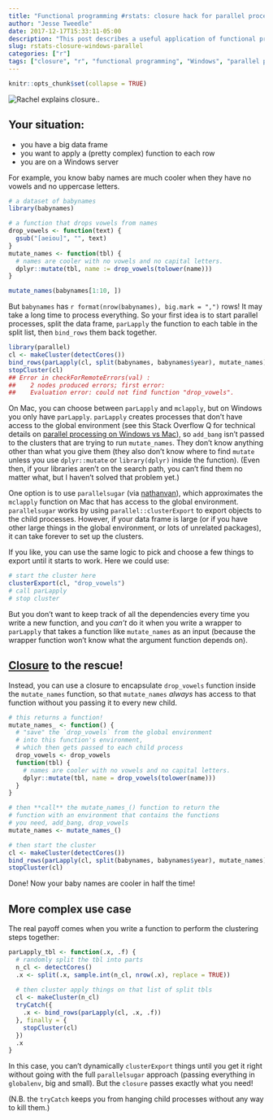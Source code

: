 ```yaml
---
title: "Functional programming #rstats: closure hack for parallel processing on windows!"
author: "Jesse Tweedle"
date: 2017-12-17T15:33:11-05:00
description: "This post describes a useful application of functional programming. Parallel processes on Windows don't have access to the global environment. Closures can encapsulate dependencies in the functions you pass, saving you from missing function errors."
slug: rstats-closure-windows-parallel
categories: ["r"]
tags: ["closure", "r", "functional programming", "Windows", "parallel processing", "babynames"]
---
```

```r
knitr::opts_chunk$set(collapse = TRUE)
```

![Rachel explains closure.](/images/closure.gif).

## Your situation: 

* you have a big data frame
* you want to apply a (pretty complex) function to each row
* you are on a Windows server

For example, you know baby names are much cooler when they have no vowels and no uppercase letters.
``` r
# a dataset of babynames
library(babynames)

# a function that drops vowels from names
drop_vowels <- function(text) {
  gsub("[aeiou]", "", text) 
}
mutate_names <- function(tbl) {
  # names are cooler with no vowels and no capital letters.
  dplyr::mutate(tbl, name := drop_vowels(tolower(name)))
}

mutate_names(babynames[1:10, ])
```

But `babynames` has `r format(nrow(babynames), big.mark = ",")` rows! It may take a long time to process everything.  So your first idea is to start parallel processes, split the data frame, `parLapply` the function to each table in the split list, then `bind_rows` them back together. 

``` r
library(parallel)
cl <- makeCluster(detectCores())
bind_rows(parLapply(cl, split(babynames, babynames$year), mutate_names))
stopCluster(cl)
## Error in checkForRemoteErrors(val) : 
##    2 nodes produced errors; first error: 
##    Evaluation error: could not find function "drop_vowels". 
```

On Mac, you can choose between `parLapply` and `mclapply`, but on Windows you only have `parLapply`. `parLapply` creates processes that don't have access to the global environment (see this Stack Overflow Q for technical details on [parallel processing on Windows vs Mac](https://stackoverflow.com/questions/17196261/understanding-the-differences-between-mclapply-and-parlapply-in-r)), so `add_bang` isn't passed to the clusters that are trying to run `mutate_names`. They don't know anything other than what you give them (they also don't know where to find `mutate` unless you use `dplyr::mutate` or `library(dplyr)` inside the function). (Even then, if your libraries aren't on the search path, you can't find them no matter what, but I haven't solved that problem yet.)

One option is to use `parallelsugar` (via [nathanvan](https://github.com/nathanvan/parallelsugar)), which approximates the `mclapply` function on Mac that has access to the global environment. `parallelsugar` works by using `parallel::clusterExport` to export objects to the child processes. However, if your data frame is large (or if you have other large things in the global environment, or lots of unrelated packages), it can take forever to set up the clusters.

If you like, you can use the same logic to pick and choose a few things to export until it starts to work. Here we could use:

``` r
# start the cluster here
clusterExport(cl, "drop_vowels")
# call parLapply
# stop cluster
```

But you don't want to keep track of all the dependencies every time you write a new function, and you _can't_ do it when you write a wrapper to `parLapply` that takes a function like `mutate_names` as an input (because the wrapper function won't know what the argument function depends on).

## [Closure](http://adv-r.had.co.nz/Functional-programming.html#closures) to the rescue!

Instead, you can use a closure to encapsulate `drop_vowels` function inside the `mutate_names` function, so that `mutate_names` _always_ has access to that function without you passing it to every new child.

``` r
# this returns a function! 
mutate_names_ <- function() { 
  # "save" the `drop_vowels` from the global environment 
  # into this function's environment,
  # which then gets passed to each child process
  drop_vowels <- drop_vowels
  function(tbl) {
    # names are cooler with no vowels and no capital letters.
    dplyr::mutate(tbl, name = drop_vowels(tolower(name)))
  }
}

# then **call** the mutate_names_() function to return the
# function with an environment that contains the functions
# you need, add_bang, drop_vowels
mutate_names <- mutate_names_()

# then start the cluster
cl <- makeCluster(detectCores())
bind_rows(parLapply(cl, split(babynames, babynames$year), mutate_names))
stopCluster(cl)
```

Done! Now your baby names are cooler in half the time!

## More complex use case

The real payoff comes when you write a function to perform the clustering steps together:

``` r
parLapply_tbl <- function(.x, .f) {
  # randomly split the tbl into parts
  n_cl <- detectCores()
  .x <- split(.x, sample.int(n_cl, nrow(.x), replace = TRUE)) 
  
  # then cluster apply things on that list of split tbls
  cl <- makeCluster(n_cl)
  tryCatch({
    .x <- bind_rows(parLapply(cl, .x, .f))
  }, finally = {
    stopCluster(cl)   
  })
  .x
}
```
In this case, you can't dynamically `clusterExport` things until you get it right without going with the full `parallelsugar` approach (passing everything in `globalenv`, big and small). But the `closure` passes exactly what you need!

(N.B. the `tryCatch` keeps you from hanging child processes without any way to kill them.)